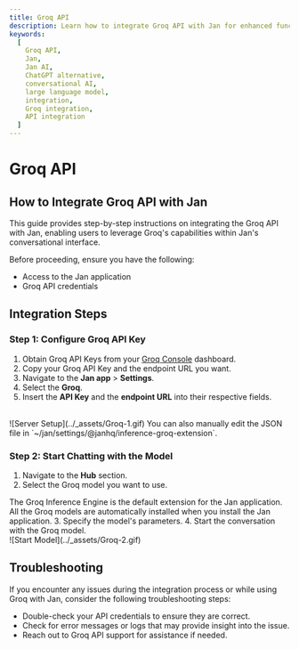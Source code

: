```yaml
---
title: Groq API
description: Learn how to integrate Groq API with Jan for enhanced functionality.
keywords:
  [
    Groq API,
    Jan,
    Jan AI,
    ChatGPT alternative,
    conversational AI,
    large language model,
    integration,
    Groq integration,
    API integration
  ]
---
```



# Groq API

## How to Integrate Groq API with Jan

This guide provides step-by-step instructions on integrating the Groq API with Jan, enabling users to leverage Groq's capabilities within Jan's conversational interface.

Before proceeding, ensure you have the following:
- Access to the Jan application
- Groq API credentials

## Integration Steps

<Steps>

### Step 1: Configure Groq API Key
1. Obtain Groq API Keys from your [Groq Console](https://console.groq.com/keys) dashboard.
2. Copy your Groq API Key and the endpoint URL you want.
3. Navigate to the **Jan app** > **Settings**.
4. Select the **Groq**.
5. Insert the **API Key** and the **endpoint URL** into their respective fields.
<br/>
![Server Setup](../_assets/Groq-1.gif)

<Callout type='info'>
  You can also manually edit the JSON file in `~/jan/settings/@janhq/inference-groq-extension`.
</Callout>

### Step 2: Start Chatting with the Model

1. Navigate to the **Hub** section.
2. Select the Groq model you want to use.

<Callout type='info'>
  The Groq Inference Engine is the default extension for the Jan application. All the Groq models are automatically installed when you install the Jan application.
</Callout>
3. Specify the model's parameters.
4. Start the conversation with the Groq model.
<br/>
![Start Model](../_assets/Groq-2.gif)

</Steps>

## Troubleshooting

If you encounter any issues during the integration process or while using Groq with Jan, consider the following troubleshooting steps:

- Double-check your API credentials to ensure they are correct.
- Check for error messages or logs that may provide insight into the issue.
- Reach out to Groq API support for assistance if needed.